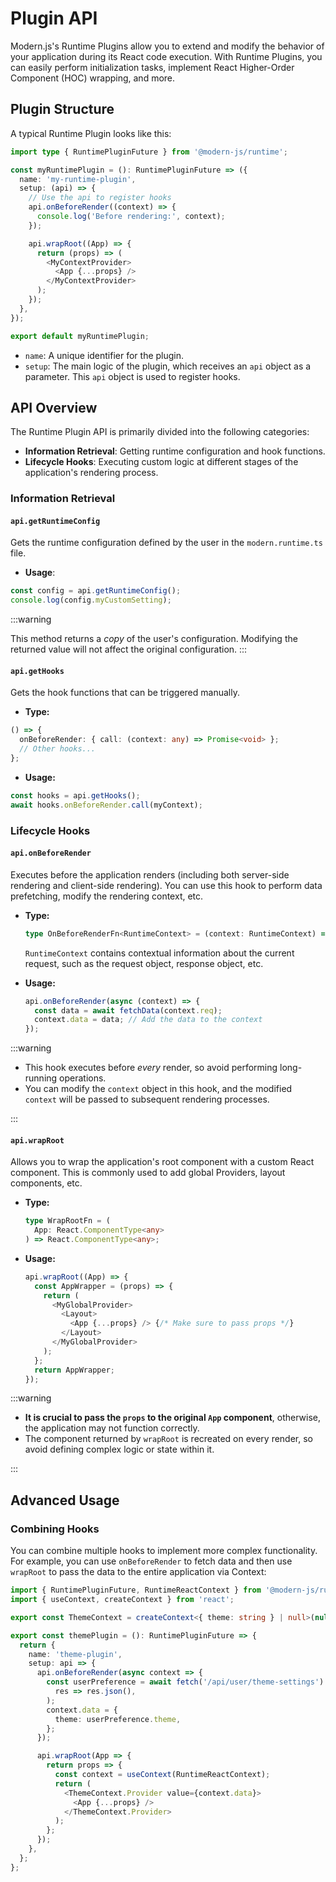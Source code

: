 # Plugin API

Modern.js's Runtime Plugins allow you to extend and modify the behavior of your application during its React code execution.  With Runtime Plugins, you can easily perform initialization tasks, implement React Higher-Order Component (HOC) wrapping, and more.

## Plugin Structure

A typical Runtime Plugin looks like this:

```ts
import type { RuntimePluginFuture } from '@modern-js/runtime';

const myRuntimePlugin = (): RuntimePluginFuture => ({
  name: 'my-runtime-plugin',
  setup: (api) => {
    // Use the api to register hooks
    api.onBeforeRender((context) => {
      console.log('Before rendering:', context);
    });

    api.wrapRoot((App) => {
      return (props) => (
        <MyContextProvider>
          <App {...props} />
        </MyContextProvider>
      );
    });
  },
});

export default myRuntimePlugin;

```

-   `name`:  A unique identifier for the plugin.
-   `setup`: The main logic of the plugin, which receives an `api` object as a parameter.  This `api` object is used to register hooks.

## API Overview

The Runtime Plugin API is primarily divided into the following categories:

-   **Information Retrieval**:  Getting runtime configuration and hook functions.
-   **Lifecycle Hooks**:  Executing custom logic at different stages of the application's rendering process.

### Information Retrieval

#### `api.getRuntimeConfig`

Gets the runtime configuration defined by the user in the `modern.runtime.ts` file.

-   **Usage**:

```ts
const config = api.getRuntimeConfig();
console.log(config.myCustomSetting);
```

:::warning

This method returns a *copy* of the user's configuration. Modifying the returned value will not affect the original configuration.
:::

#### `api.getHooks`

Gets the hook functions that can be triggered manually.

-   **Type:**

```ts
() => {
  onBeforeRender: { call: (context: any) => Promise<void> };
  // Other hooks...
};
```

-   **Usage:**

```ts
const hooks = api.getHooks();
await hooks.onBeforeRender.call(myContext);
```

### Lifecycle Hooks

#### `api.onBeforeRender`

Executes before the application renders (including both server-side rendering and client-side rendering).  You can use this hook to perform data prefetching, modify the rendering context, etc.

-   **Type:**

    ```ts
    type OnBeforeRenderFn<RuntimeContext> = (context: RuntimeContext) => Promise<void> | void;
    ```
    `RuntimeContext` contains contextual information about the current request, such as the request object, response object, etc.

-   **Usage:**

    ```ts
    api.onBeforeRender(async (context) => {
      const data = await fetchData(context.req);
      context.data = data; // Add the data to the context
    });
    ```

:::warning

- This hook executes before *every* render, so avoid performing long-running operations.
- You can modify the `context` object in this hook, and the modified `context` will be passed to subsequent rendering processes.

:::

#### `api.wrapRoot`

Allows you to wrap the application's root component with a custom React component.  This is commonly used to add global Providers, layout components, etc.

-   **Type:**

    ```ts
    type WrapRootFn = (
      App: React.ComponentType<any>
    ) => React.ComponentType<any>;
    ```

-   **Usage:**

    ```ts
    api.wrapRoot((App) => {
      const AppWrapper = (props) => {
        return (
          <MyGlobalProvider>
            <Layout>
              <App {...props} /> {/* Make sure to pass props */}
            </Layout>
          </MyGlobalProvider>
        );
      };
      return AppWrapper;
    });
    ```
:::warning

-   **It is crucial to pass the `props` to the original `App` component**, otherwise, the application may not function correctly.
-   The component returned by `wrapRoot` is recreated on every render, so avoid defining complex logic or state within it.

:::

## Advanced Usage

### Combining Hooks

You can combine multiple hooks to implement more complex functionality. For example, you can use `onBeforeRender` to fetch data and then use `wrapRoot` to pass the data to the entire application via Context:

```ts
import { RuntimePluginFuture, RuntimeReactContext } from '@modern-js/runtime';
import { useContext, createContext } from 'react';

export const ThemeContext = createContext<{ theme: string } | null>(null);

export const themePlugin = (): RuntimePluginFuture => {
  return {
    name: 'theme-plugin',
    setup: api => {
      api.onBeforeRender(async context => {
        const userPreference = await fetch('/api/user/theme-settings').then(
          res => res.json(),
        );
        context.data = {
          theme: userPreference.theme,
        };
      });

      api.wrapRoot(App => {
        return props => {
          const context = useContext(RuntimeReactContext);
          return (
            <ThemeContext.Provider value={context.data}>
              <App {...props} />
            </ThemeContext.Provider>
          );
        };
      });
    },
  };
};
```
